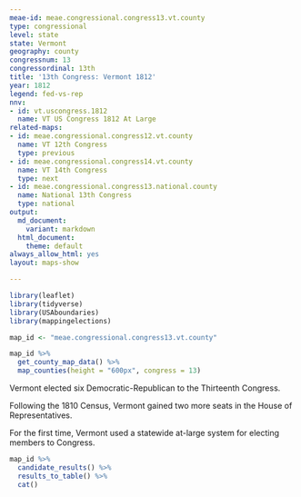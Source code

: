 ```yaml
---
meae-id: meae.congressional.congress13.vt.county
type: congressional
level: state
state: Vermont
geography: county
congressnum: 13
congressordinal: 13th
title: '13th Congress: Vermont 1812'
year: 1812
legend: fed-vs-rep
nnv:
- id: vt.uscongress.1812
  name: VT US Congress 1812 At Large
related-maps:
- id: meae.congressional.congress12.vt.county
  name: VT 12th Congress
  type: previous
- id: meae.congressional.congress14.vt.county
  name: VT 14th Congress
  type: next
- id: meae.congressional.congress13.national.county
  name: National 13th Congress
  type: national
output:
  md_document:
    variant: markdown
  html_document:
    theme: default
always_allow_html: yes
layout: maps-show

---
```


```r
library(leaflet)
library(tidyverse)
library(USAboundaries)
library(mappingelections)

map_id <- "meae.congressional.congress13.vt.county"
```

<div class="map">

```r
map_id %>%
  get_county_map_data() %>%
  map_counties(height = "600px", congress = 13)
```

</div>

Vermont elected six Democratic-Republican to the Thirteenth Congress.

Following the 1810 Census, Vermont gained two more seats in the House of Representatives.

For the first time, Vermont used a statewide at-large system for electing members to Congress.

<div class="results-table">

```r
map_id %>%
  candidate_results() %>%
  results_to_table() %>%
  cat()
```

</div>

